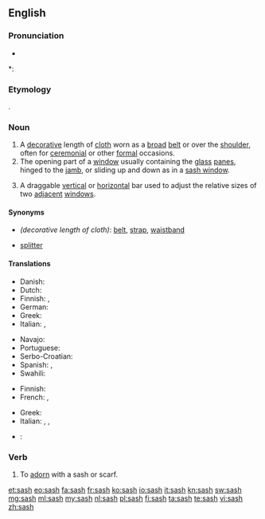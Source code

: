 ==English==

===Pronunciation===
* {{audio|en-us-sash.ogg|Audio (US)}}

*: {{rhymes|æʃ}}

===Etymology===
{{etyl|ar|en}} {{term|شاش|tr=šāš||muslin cloth|lang=ar}}.

===Noun===
{{en-noun|sash|es}}

# A [[decorative]] length of [[cloth]] worn as a [[broad]] [[belt]] or over the [[shoulder]], often for [[ceremonial]] or other [[formal]] occasions.
# The opening part of a [[window]] usually containing the [[glass]] [[panes]], hinged to the [[jamb]], or sliding up and down as in a [[sash window]].
# {{software|graphical user interface}} A draggable [[vertical]] or [[horizontal]] bar used to adjust the relative sizes of two [[adjacent]] [[window]]s.

====Synonyms====
* ''(decorative length of cloth)'': [[belt]], [[strap]], [[waistband]]
* {{sense|GUI}} [[splitter]]

====Translations====
{{trans-top|decorative length of cloth}}
* Danish: {{t-|da|skærf|n}}
* Dutch: {{t|nl|sjerp}}
* Finnish: {{t+|fi|nauha}}, {{t+|fi|vyö}}
* German: {{t-|de|Schärpe|f}}
* Greek: {{t+|el|ζώνη|f|tr=zóni}}
* Italian: {{t+|it|fascia|f}}, {{t+|it|sciarpa|f}}
{{trans-mid}}
* Navajo: {{tø|nv|sis}}
* Portuguese: {{t+|pt|faixa|f}}
* Serbo-Croatian: {{t-|sh|ešarpa}}
* Spanish: {{t+|es|banda|f}}, {{t+|es|faja|f}}
* Swahili: {{t+|sw|shuka}}
{{trans-bottom}}

{{trans-top|opening part of a window}}
* Finnish: {{t-|fi|ikkunanpuite}}
* French: {{t+|fr|ventail|m}}, {{t+|fr|battant|m}}
{{trans-mid}}
* Greek: {{t+|el|ορθοστάτης|m|tr=orthostátis}}
* Italian: {{t|it|battente|m}}, {{t|it|anta|f}}, {{t|it|persiana|f}}
{{trans-bottom}}

{{checktrans-top}}
* {{ttbc|fr}}: {{t|fr|large ceinture à noeud}}
{{trans-bottom}}

===Verb===
{{en-verb|sash|es}}

# {{transitive}} To [[adorn]] with a sash or scarf.
#: {{rfquotek|Burke}}

[[et:sash]]
[[eo:sash]]
[[fa:sash]]
[[fr:sash]]
[[ko:sash]]
[[io:sash]]
[[it:sash]]
[[kn:sash]]
[[sw:sash]]
[[mg:sash]]
[[ml:sash]]
[[my:sash]]
[[nl:sash]]
[[pl:sash]]
[[fi:sash]]
[[ta:sash]]
[[te:sash]]
[[vi:sash]]
[[zh:sash]]